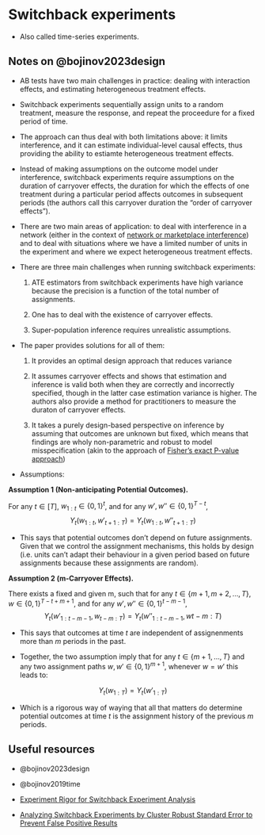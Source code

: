 # Switchback experiments

- Also called time-series experiments.


## Notes on @bojinov2023design

- AB tests have two main challenges in practice: dealing with interaction effects, and estimating heterogeneous treatment effects.

- Switchback experiments sequentially assign units to a random treatment, measure the response, and repeat the proceedure for a fixed period of time.

- The approach can thus deal with both limitations above: it limits interference, and it can estimate individual-level causal effects, thus providing the ability to estiamte heterogeneous treatment effects.

- Instead of making assumptions on the outcome model under interference, switchback experiments require assumptions on the duration of carryover effects, the duration for which the effects of one treatment during a particular period affects outcomes in subsequent periods (the authors call this carryover duration the "order of carryover effects").

- There are two main areas of application: to deal with interference in a network (either in the context of [network or marketplace interference](network_experiments.qmd## Types of interferance)) and to deal with situations where we have a limited number of units in the experiment and where we expect heterogeneous treatment effects.

- There are three main challenges when running switchback experiments:

    1. ATE estimators from switchback experiments have high variance because the precision is a function of the total number of assignments.

    2. One has to deal with the existence of carryover effects.

    3. Super-population inference requires unrealistic assumptions.

- The paper provides solutions for all of them:

    1. It provides an optimal design approach that reduces variance

    2. It assumes carryover effects and shows that estimation and inference is valid both when they are correctly and incorrectly specified, though in the latter case estimation variance is higher. The authors also provide a method for practitioners to measure the duraton of carryover effects.

    3. It takes a purely design-based perspective on inference by assuming that outcomes are unknown but fixed, which means that findings are wholy non-parametric and robust to model misspecification (akin to the approach of [Fisher's exact P-value approach](fisher.qmd))

- Assumptions:

**Assumption 1 (Non-anticipating Potential Outcomes).** 

For any $t \in [T]$, $w_{1:t} \in \{0,1\}^t$, and for any $w', w'' \in \{0,1\}^{T-t}$,
$$ Y_t(w_{1:t}, w'_{t+1:T}) = Y_t(w_{1:t}, w''_{t+1:T})$$

- This says that potential outcomes don't depend on future assignments. Given that we control the assignment mechanisms, this holds by design (i.e. units can't adapt their behaviour in a given period based on future assignments because these assignments are random).

**Assumption 2 (m-Carryover Effects).** 

There exists a fixed and given m, such that for any $t \in \{m+1, m+2, \ldots, T\}$, $w \in \{0,1\}^{T-t+m+1}$, and for any $w', w'' \in \{0,1\}^{t-m-1}$,
$$ Y_t(w'_{1:t-m-1}, w_{t-m:T}) = Y_t(w''_{1:t-m-1}, w{t-m:T})$$

- This says that outcomes at time $t$ are independent of assignenments more than $m$ periods in the past.

- Together, the two assumption imply that for any $t \in \{m + 1, \ldots, T\}$ and any two assignment paths $w, w' \in \{0, 1\}^{m+1}$, whenever $w = w'$ this leads to:

$$
Y_t(w_{1:T})=Y_t(w'_{1:T})
$$

- Which is a rigorous way of waying that all that matters do determine potential outcomes at time $t$ is the assignment history of the previous $m$ periods.









## Useful resources

- @bojinov2023design

- @bojinov2019time

- [Experiment Rigor for Switchback Experiment Analysis](https://doordash.engineering/2019/02/20/experiment-rigor-for-switchback-experiment-analysis/)

- [Analyzing Switchback Experiments by Cluster Robust Standard Error to Prevent False Positive Results](https://doordash.engineering/2019/09/11/cluster-robust-standard-error-in-switchback-experiments/)